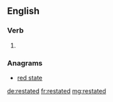 ==English==

===Verb===
{{head|en|verb form}}

# {{en-past of|restate}}

===Anagrams===
* [[red state#English|red state]]

[[de:restated]]
[[fr:restated]]
[[mg:restated]]